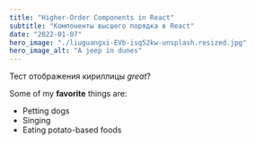 ```yaml
---
title: "Higher-Order Components in React"
subtitle: "Компоненты высшего порядка в React"
date: "2022-01-07"
hero_image: "./liuguangxi-EVb-isq52kw-unsplash.resized.jpg"
hero_image_alt: "A jeep in dunes"
---
```


Тест отображения кириллицы _great_?

Some of my **favorite** things are:

- Petting dogs
- Singing
- Eating potato-based foods
